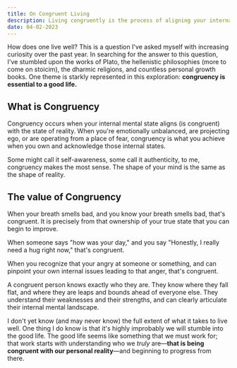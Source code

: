 ```yaml
---
title: On Congruent Living
description: Living congruently is the process of aligning your internal mental environment with reality. It has a lot of great benefits.
date: 04-02-2023
---
```


How does one live well?
This is a question I've asked myself with increasing curiosity over the past year.
In searching for the answer to this question, I've stumbled upon the works of Plato, the hellenistic philosophies (more to come on stoicim), the dharmic religions, and countless personal growth books.
One theme is starkly represented in this exploration: **congruency is essential to a good life.**

## What is Congruency

Congruency occurs when your internal mental state aligns (is congruent) with the state of reality.
When you're emotionally unbalanced, are projecting ego, or are operating from a place of fear, congruency is what you achieve when you own and acknowledge those internal states.

Some might call it self-awareness, some call it authenticity, to me, congruency makes the most sense. The shape of your mind is the same as the shape of reality.

## The value of Congruency

When your breath smells bad, and you know your breath smells bad, that's congruent.
It is precisely from that ownership of your true state that you can begin to improve.

When someone says "how was your day," and you say "Honestly, I really need a hug right now," that's congruent.

When you recognize that your angry at someone or something, and can pinpoint your own internal issues leading to that anger, that's congruent.

A congruent person knows exactly who they are. They know where they fall flat, and where they are leaps and bounds ahead of everyone else. They understand their weaknesses and their strengths, and can clearly articulate their internal mental landscape.

I don't yet know (and may never know) the full extent of what it takes to live well.
One thing I do know is that it's highly improbably we will stumble into the good life.
The good life seems like something that we must work for;
that work starts with understanding who we _truly_ are—**that is being congruent with our personal reality**—and beginning to progress from there.
